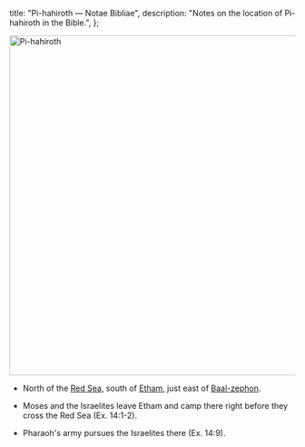   title: "Pi-hahiroth — Notae Bibliae",
  description: "Notes on the location of Pi-hahiroth in the Bible.",
};

<Initial text="Pi-hahiroth" />

<Image
  className="sepia rounded"
  src="/places/pi_hahiroth.jpg"
  alt="Pi-hahiroth"
  width="600"
  height="600"
/>

- North of the [Red Sea](/places/old-testament/exodus/red-sea), south of [Etham](/places/old-testament/exodus/etham), just east of [Baal-zephon](/places/old-testament/exodus/baal-zephon).

- Moses and the Israelites leave Etham and camp there right before they cross the Red Sea (Ex. 14:1-2).

- Pharaoh's army pursues the Israelites there (Ex. 14:9).
